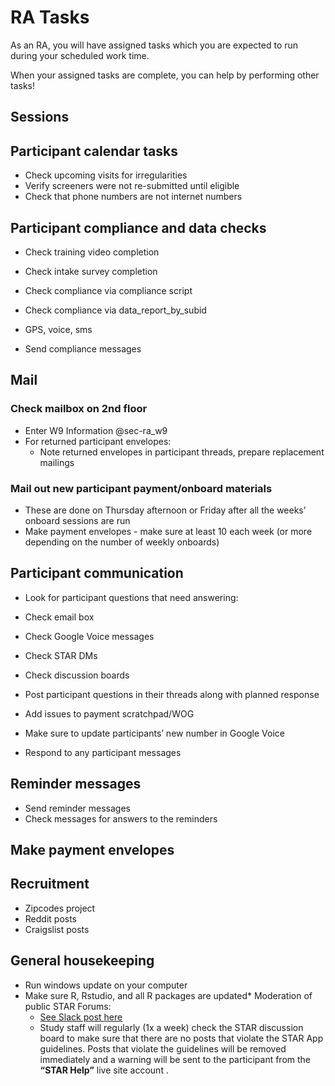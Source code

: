 # RA Tasks {#sec-ra_tasks}

As an RA, you will have assigned tasks which you are expected to run during your scheduled work time. 

When your assigned tasks are complete, you can help by performing other tasks!

## Sessions


## Participant calendar tasks
* Check upcoming visits for irregularities
* Verify screeners were not re-submitted until eligible
* Check that phone numbers are not internet numbers


## Participant compliance and data checks
* Check training video completion
* Check intake survey completion

* Check compliance via compliance script
* Check compliance via data_report_by_subid
* GPS, voice, sms
* Send compliance messages

## Mail

### Check mailbox on 2nd floor

* Enter W9 Information @sec-ra_w9
* For returned participant envelopes: 
  * Note returned envelopes in participant threads, prepare replacement mailings

### Mail out new participant payment/onboard materials
* These are done on Thursday afternoon or Friday after all the weeks' onboard sessions are run
* Make payment envelopes - make sure at least 10 each week (or more depending on the number of weekly onboards)


## Participant communication
* Look for participant questions that need answering:
* Check email box
* Check Google Voice messages
* Check STAR DMs
* Check discussion boards

* Post participant questions in their threads along with planned response
* Add issues to payment scratchpad/WOG
* Make sure to update participants' new number in Google Voice 

* Respond to any participant messages

## Reminder messages
* Send reminder messages
* Check messages for answers to the reminders

## Make payment envelopes

## Recruitment
* Zipcodes project
* Reddit posts
* Craigslist posts


## General housekeeping
* Run windows update on your computer
* Make sure R, Rstudio, and all R packages are updated* Moderation of public STAR Forums:
  * [See Slack post here](https://uw-arc.slack.com/archives/CKU3M2KNG/p1601925847073000?thread_ts=1601670391.057000&cid=CKU3M2KNG)
  * Study staff will regularly (1x a week) check the STAR discussion board to make sure that there are no posts that violate the STAR App guidelines. Posts that violate the guidelines will be removed immediately and a warning will be sent to the participant from the **"STAR Help"** live site account .




